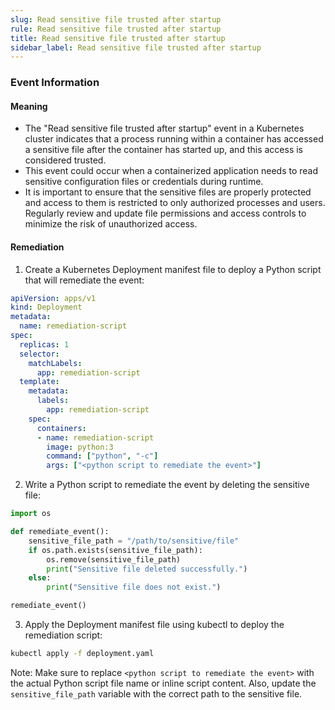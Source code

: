 ```yaml
--- 
slug: Read sensitive file trusted after startup
rule: Read sensitive file trusted after startup
title: Read sensitive file trusted after startup
sidebar_label: Read sensitive file trusted after startup
---
```

                   


### Event Information

#### Meaning

- The "Read sensitive file trusted after startup" event in a Kubernetes cluster indicates that a process running within a container has accessed a sensitive file after the container has started up, and this access is considered trusted.
- This event could occur when a containerized application needs to read sensitive configuration files or credentials during runtime.
- It is important to ensure that the sensitive files are properly protected and access to them is restricted to only authorized processes and users. Regularly review and update file permissions and access controls to minimize the risk of unauthorized access.

#### Remediation

1. Create a Kubernetes Deployment manifest file to deploy a Python script that will remediate the event:
```yaml
apiVersion: apps/v1
kind: Deployment
metadata:
  name: remediation-script
spec:
  replicas: 1
  selector:
    matchLabels:
      app: remediation-script
  template:
    metadata:
      labels:
        app: remediation-script
    spec:
      containers:
      - name: remediation-script
        image: python:3
        command: ["python", "-c"]
        args: ["<python script to remediate the event>"]
```

2. Write a Python script to remediate the event by deleting the sensitive file:
```python
import os

def remediate_event():
    sensitive_file_path = "/path/to/sensitive/file"
    if os.path.exists(sensitive_file_path):
        os.remove(sensitive_file_path)
        print("Sensitive file deleted successfully.")
    else:
        print("Sensitive file does not exist.")

remediate_event()
```

3. Apply the Deployment manifest file using kubectl to deploy the remediation script:
```bash
kubectl apply -f deployment.yaml
```

Note: Make sure to replace `<python script to remediate the event>` with the actual Python script file name or inline script content. Also, update the `sensitive_file_path` variable with the correct path to the sensitive file.

 